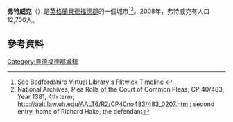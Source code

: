 {{Infobox UK place
|country = 英格蘭
|latitude= 52.00384
|longitude= -0.49656
| population = 12,700
| population_ref =<ref>{{cite web | publisher = Office for National Statistics | url = http://neighbourhood.statistics.gov.uk/dissemination/LeadTableView.do?a=3&b=791904&c=Flitwick&d=16&e=15&g=422892&i=1001x1003x1004&m=0&r=1&s=1202156412656&enc=1&dsFamilyId=779 | title = Neighbourhood Statistics – Flitwick (CP) Parish | accessdate = 2008-02-04 | archive-url = https://web.archive.org/web/20110525210313/http://neighbourhood.statistics.gov.uk/dissemination/LeadTableView.do?a=3&b=791904&c=Flitwick&d=16&e=15&g=422892&i=1001x1003x1004&m=0&r=1&s=1202156412656&enc=1&dsFamilyId=779 | archive-date = 2011-05-25 | dead-url = yes }}</ref>
|official_name= 弗特威克<br/>Flitwick
|lieutenancy_england = [[貝德福德郡|貝德福德郡]]
|region= 東英格蘭
|constituency_westminster= [[中貝德福德郡_(英國國會選區)|中貝德福德郡]]
}}
'''弗特威克'''（{{lang-en|Flitwick}}）是[[英格蘭|英格蘭]][[貝德福德郡|貝德福德郡]]的一個城市<ref>See Bedfordshire Virtual Library's [http://www.galaxy.bedfordshire.gov.uk/webingres/bedfordshire/vlib/0.digitised_resources/flitwick_digitisation_timeline.htm Flitwick Timeline] {{webarchive|url=https://web.archive.org/web/20081123122625/http://www.galaxy.bedfordshire.gov.uk/webingres/bedfordshire/vlib/0.digitised_resources/flitwick_digitisation_timeline.htm |date=2008-11-23 }}</ref><ref>National Archives; Plea Rolls of the Court of Common Pleas; CP 40/483; Year 1381, 4th term; http://aalt.law.uh.edu/AALT6/R2/CP40no483/483_0207.htm {{Wayback|url=http://aalt.law.uh.edu/AALT6/R2/CP40no483/483_0207.htm |date=20160304052949 }}; second entry, home of Richard Hake, the defendant</ref>。2008年，弗特威克有人口12,700人。

==參考資料==
{{Reflist}}

[[Category:貝德福德郡城鎮|Category:貝德福德郡城鎮]]
